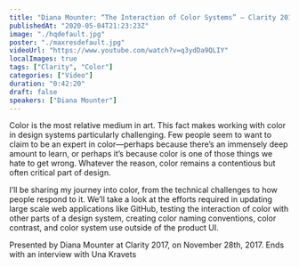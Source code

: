```yaml
---
title: "Diana Mounter: “The Interaction of Color Systems” — Clarity 2017"
publishedAt: "2020-05-04T21:23:23Z"
image: "./hqdefault.jpg"
poster: "./maxresdefault.jpg"
videoUrl: "https://www.youtube.com/watch?v=q3ydDa9QLIY"
localImages: true
tags: ["Clarity", "Color"]
categories: ["Video"]
duration: "0:42:20"
draft: false
speakers: ["Diana Mounter"]
---
```


Color is the most relative medium in art. This fact makes working with color in design systems particularly challenging. Few people seem to want to claim to be an expert in color—perhaps because there’s an immensely deep amount to learn, or perhaps it’s because color is one of those things we hate to get wrong. Whatever the reason, color remains a contentious but often critical part of design.

I’ll be sharing my journey into color, from the technical challenges to how people respond to it. We’ll take a look at the efforts required in updating large scale web applications like GitHub, testing the interaction of color with other parts of a design system, creating color naming conventions, color contrast, and color system use outside of the product UI.

Presented by Diana Mounter at Clarity 2017, on November 28th, 2017. Ends with an interview with Una Kravets
